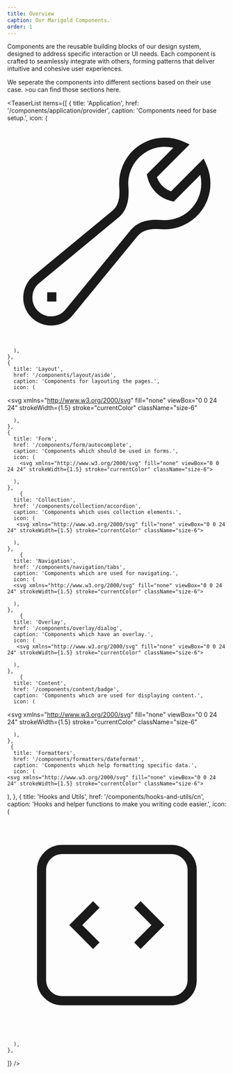 ```yaml
---
title: Overview
caption: Our Marigold Components.
order: 1
---
```


Components are the reusable building blocks of our design system, designed to address specific interaction or UI needs. Each component is crafted to seamlessly integrate with others, forming patterns that deliver intuitive and cohesive user experiences.

We seperate the components into different sections based on their use case. >ou can find those sections here.

<TeaserList
  items={[
    {
      title: 'Application',
      href: '/components/application/provider',
      caption: 'Components need for base setup.',
      icon: (
        <svg xmlns="http://www.w3.org/2000/svg" fill="none" viewBox="0 0 24 24" strokeWidth={1.5} stroke="currentColor" className="size-6">
            <path strokeLinecap="round" strokeLinejoin="round" d="M21.75 6.75a4.5 4.5 0 0 1-4.884 4.484c-1.076-.091-2.264.071-2.95.904l-7.152 8.684a2.548 2.548 0 1 1-3.586-3.586l8.684-7.152c.833-.686.995-1.874.904-2.95a4.5 4.5 0 0 1 6.336-4.486l-3.276 3.276a3.004 3.004 0 0 0 2.25 2.25l3.276-3.276c.256.565.398 1.192.398 1.852Z" />
            <path strokeLinecap="round" strokeLinejoin="round" d="M4.867 19.125h.008v.008h-.008v-.008Z" />
            </svg>

      ),
    },
    {
      title: 'Layout',
      href: '/components/layout/aside',
      caption: 'Components for layouting the pages.',
      icon: (

<svg
  xmlns="http://www.w3.org/2000/svg"
  fill="none"
  viewBox="0 0 24 24"
  strokeWidth={1.5}
  stroke="currentColor"
  className="size-6"
>
  <path
    strokeLinecap="round"
    strokeLinejoin="round"
    d="M2.25 7.125C2.25 6.504 2.754 6 3.375 6h6c.621 0 1.125.504 1.125 1.125v3.75c0 .621-.504 1.125-1.125 1.125h-6a1.125 1.125 0 0 1-1.125-1.125v-3.75ZM14.25 8.625c0-.621.504-1.125 1.125-1.125h5.25c.621 0 1.125.504 1.125 1.125v8.25c0 .621-.504 1.125-1.125 1.125h-5.25a1.125 1.125 0 0 1-1.125-1.125v-8.25ZM3.75 16.125c0-.621.504-1.125 1.125-1.125h5.25c.621 0 1.125.504 1.125 1.125v2.25c0 .621-.504 1.125-1.125 1.125h-5.25a1.125 1.125 0 0 1-1.125-1.125v-2.25Z"
  />
</svg>

      ),
    },
    {
      title: 'Form',
      href: '/components/form/autocomplete',
      caption: 'Components which should be used in forms.',
      icon: (
        <svg xmlns="http://www.w3.org/2000/svg" fill="none" viewBox="0 0 24 24" strokeWidth={1.5} stroke="currentColor" className="size-6">

  <path strokeLinecap="round" strokeLinejoin="round" d="M9 12h3.75M9 15h3.75M9 18h3.75m3 .75H18a2.25 2.25 0 0 0 2.25-2.25V6.108c0-1.135-.845-2.098-1.976-2.192a48.424 48.424 0 0 0-1.123-.08m-5.801 0c-.065.21-.1.433-.1.664 0 .414.336.75.75.75h4.5a.75.75 0 0 0 .75-.75 2.25 2.25 0 0 0-.1-.664m-5.8 0A2.251 2.251 0 0 1 13.5 2.25H15c1.012 0 1.867.668 2.15 1.586m-5.8 0c-.376.023-.75.05-1.124.08C9.095 4.01 8.25 4.973 8.25 6.108V8.25m0 0H4.875c-.621 0-1.125.504-1.125 1.125v11.25c0 .621.504 1.125 1.125 1.125h9.75c.621 0 1.125-.504 1.125-1.125V9.375c0-.621-.504-1.125-1.125-1.125H8.25ZM6.75 12h.008v.008H6.75V12Zm0 3h.008v.008H6.75V15Zm0 3h.008v.008H6.75V18Z" />
</svg>

      ),
    },
        {
      title: 'Collection',
      href: '/components/collection/accordion',
      caption: 'Components which uses collection elements.',
      icon: (
       <svg xmlns="http://www.w3.org/2000/svg" fill="none" viewBox="0 0 24 24" strokeWidth={1.5} stroke="currentColor" className="size-6">

  <path strokeLinecap="round" strokeLinejoin="round" d="M20.25 6.375c0 2.278-3.694 4.125-8.25 4.125S3.75 8.653 3.75 6.375m16.5 0c0-2.278-3.694-4.125-8.25-4.125S3.75 4.097 3.75 6.375m16.5 0v11.25c0 2.278-3.694 4.125-8.25 4.125s-8.25-1.847-8.25-4.125V6.375m16.5 0v3.75m-16.5-3.75v3.75m16.5 0v3.75C20.25 16.153 16.556 18 12 18s-8.25-1.847-8.25-4.125v-3.75m16.5 0c0 2.278-3.694 4.125-8.25 4.125s-8.25-1.847-8.25-4.125" />
</svg>

      ),
    },
        {
      title: 'Navigation',
      href: '/components/navigation/tabs',
      caption: 'Components which are used for navigating.',
      icon: (
      <svg xmlns="http://www.w3.org/2000/svg" fill="none" viewBox="0 0 24 24" strokeWidth={1.5} stroke="currentColor" className="size-6">

  <path strokeLinecap="round" strokeLinejoin="round" d="M9 6.75V15m6-6v8.25m.503 3.498 4.875-2.437c.381-.19.622-.58.622-1.006V4.82c0-.836-.88-1.38-1.628-1.006l-3.869 1.934c-.317.159-.69.159-1.006 0L9.503 3.252a1.125 1.125 0 0 0-1.006 0L3.622 5.689C3.24 5.88 3 6.27 3 6.695V19.18c0 .836.88 1.38 1.628 1.006l3.869-1.934c.317-.159.69-.159 1.006 0l4.994 2.497c.317.158.69.158 1.006 0Z" />
</svg>

      ),
    },
        {
      title: 'Overlay',
      href: '/components/overlay/dialog',
      caption: 'Components which have an overlay.',
      icon: (
       <svg xmlns="http://www.w3.org/2000/svg" fill="none" viewBox="0 0 24 24" strokeWidth={1.5} stroke="currentColor" className="size-6">

  <path strokeLinecap="round" strokeLinejoin="round" d="m15 11.25-3-3m0 0-3 3m3-3v7.5M21 12a9 9 0 1 1-18 0 9 9 0 0 1 18 0Z" />
</svg>

      ),
    },
        {
      title: 'Content',
      href: '/components/content/badge',
      caption: 'Components which are used for displaying content.',
      icon: (

<svg
  xmlns="http://www.w3.org/2000/svg"
  fill="none"
  viewBox="0 0 24 24"
  strokeWidth={1.5}
  stroke="currentColor"
  className="size-6"
>
  <path
    strokeLinecap="round"
    strokeLinejoin="round"
    d="m2.25 15.75 5.159-5.159a2.25 2.25 0 0 1 3.182 0l5.159 5.159m-1.5-1.5 1.409-1.409a2.25 2.25 0 0 1 3.182 0l2.909 2.909m-18 3.75h16.5a1.5 1.5 0 0 0 1.5-1.5V6a1.5 1.5 0 0 0-1.5-1.5H3.75A1.5 1.5 0 0 0 2.25 6v12a1.5 1.5 0 0 0 1.5 1.5Zm10.5-11.25h.008v.008h-.008V8.25Zm.375 0a.375.375 0 1 1-.75 0 .375.375 0 0 1 .75 0Z"
  />
</svg>

      ),
    },
     {
      title: 'Formatters',
      href: '/components/formatters/dateformat',
      caption: 'Components which help formatting specific data.',
      icon: (
    <svg xmlns="http://www.w3.org/2000/svg" fill="none" viewBox="0 0 24 24" strokeWidth={1.5} stroke="currentColor" className="size-6">

  <path strokeLinecap="round" strokeLinejoin="round" d="M16.023 9.348h4.992v-.001M2.985 19.644v-4.992m0 0h4.992m-4.993 0 3.181 3.183a8.25 8.25 0 0 0 13.803-3.7M4.031 9.865a8.25 8.25 0 0 1 13.803-3.7l3.181 3.182m0-4.991v4.99" />
</svg>
      ),
    },
     {
      title: 'Hooks and Utils',
      href: '/components/hooks-and-utils/cn',
      caption: 'Hooks and helper functions to make you writing code easier.',
      icon: (
       <svg xmlns="http://www.w3.org/2000/svg" fill="none" viewBox="0 0 24 24" strokeWidth={1.5} stroke="currentColor" className="size-6">
  <path strokeLinecap="round" strokeLinejoin="round" d="M14.25 9.75 16.5 12l-2.25 2.25m-4.5 0L7.5 12l2.25-2.25M6 20.25h12A2.25 2.25 0 0 0 20.25 18V6A2.25 2.25 0 0 0 18 3.75H6A2.25 2.25 0 0 0 3.75 6v12A2.25 2.25 0 0 0 6 20.25Z" />
</svg>

      ),
    },

]} />
